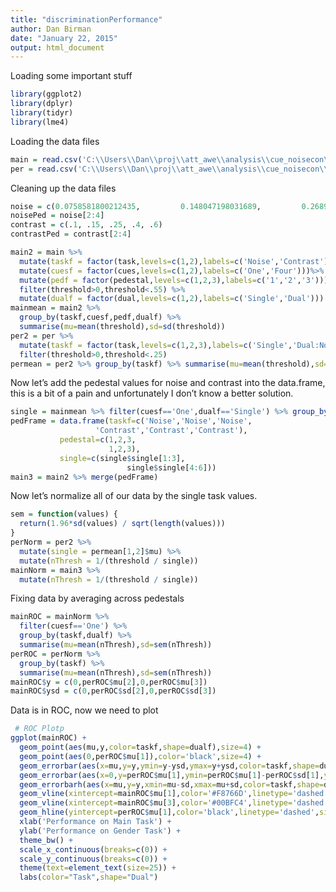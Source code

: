 ```yaml
---
title: "discriminationPerformance"
author: Dan Birman
date: "January 22, 2015"
output: html_document
---
```


Loading some important stuff

```r
library(ggplot2)
library(dplyr)
library(tidyr)
library(lme4)
```

Loading the data files

```r
main = read.csv('C:\\Users\\Dan\\proj\\att_awe\\analysis\\cue_noisecon\\s300\\csv\\mainThresholds.csv')
per = read.csv('C:\\Users\\Dan\\proj\\att_awe\\analysis\\cue_noisecon\\s300\\csv\\perThresholds.csv')
```

Cleaning up the data files

```r
noise = c(0.0758581800212435,         0.148047198031689,         0.268941421369995,         0.437823499114202,         0.622459331201855)
noisePed = noise[2:4]
contrast = c(.1, .15, .25, .4, .6)
contrastPed = contrast[2:4]
```

```r
main2 = main %>%
  mutate(taskf = factor(task,levels=c(1,2),labels=c('Noise','Contrast'))) %>% 
  mutate(cuesf = factor(cues,levels=c(1,2),labels=c('One','Four')))%>%
  mutate(pedf = factor(pedestal,levels=c(1,2,3),labels=c('1','2','3'))) %>%
  filter(threshold>0,threshold<.55) %>%
  mutate(dualf = factor(dual,levels=c(1,2),labels=c('Single','Dual')))
mainmean = main2 %>%
  group_by(taskf,cuesf,pedf,dualf) %>%
  summarise(mu=mean(threshold),sd=sd(threshold))
per2 = per %>% 
  mutate(taskf = factor(task,levels=c(1,2,3),labels=c('Single','Dual:Noise','Dual:Contrast'))) %>%
  filter(threshold>0,threshold<.25)
permean = per2 %>% group_by(taskf) %>% summarise(mu=mean(threshold),sd=sd(threshold))
```

Now let's add the pedestal values for noise and contrast into the data.frame, this is a bit of a pain and unfortunately I don't know a better solution.
```r
single = mainmean %>% filter(cuesf=='One',dualf=='Single') %>% group_by(taskf,pedf) %>% summarise(single = mean(mu))
pedFrame = data.frame(taskf=c('Noise','Noise','Noise',
                   'Contrast','Contrast','Contrast'),
           pedestal=c(1,2,3,
                      1,2,3),
           single=c(single$single[1:3],
                          single$single[4:6]))
main3 = main2 %>% merge(pedFrame)
```

Now let's normalize all of our data by the single task values.

```r
sem = function(values) {
  return(1.96*sd(values) / sqrt(length(values)))
}
perNorm = per2 %>%
  mutate(single = permean[1,2]$mu) %>%
  mutate(nThresh = 1/(threshold / single))
mainNorm = main3 %>%
  mutate(nThresh = 1/(threshold / single))
```

Fixing data by averaging across pedestals
```r
mainROC = mainNorm %>%
  filter(cuesf=='One') %>%
  group_by(taskf,dualf) %>%
  summarise(mu=mean(nThresh),sd=sem(nThresh))
perROC = perNorm %>%
  group_by(taskf) %>%
  summarise(mu=mean(nThresh),sd=sem(nThresh))
mainROC$y = c(0,perROC$mu[2],0,perROC$mu[3])
mainROC$ysd = c(0,perROC$sd[2],0,perROC$sd[3])
```

Data is in ROC, now we need to plot
```r
 # ROC Plotp
ggplot(mainROC) +
  geom_point(aes(mu,y,color=taskf,shape=dualf),size=4) +
  geom_point(aes(0,perROC$mu[1]),color='black',size=4) +
  geom_errorbar(aes(x=mu,y=y,ymin=y-ysd,ymax=y+ysd,color=taskf,shape=dualf),width=.05) +
  geom_errorbar(aes(x=0,y=perROC$mu[1],ymin=perROC$mu[1]-perROC$sd[1],ymax=perROC$mu[1]+perROC$sd[1]),width=.1) +
  geom_errorbarh(aes(x=mu,y=y,xmin=mu-sd,xmax=mu+sd,color=taskf,shape=dualf),width=.05) +
  geom_vline(xintercept=mainROC$mu[1],color='#F8766D',linetype='dashed',size=1) +
  geom_vline(xintercept=mainROC$mu[3],color='#00BFC4',linetype='dashed',size=1) +
  geom_hline(yintercept=perROC$mu[1],color='black',linetype='dashed',size=1) +
  xlab('Performance on Main Task') +
  ylab('Performance on Gender Task') +
  theme_bw() +
  scale_x_continuous(breaks=c(0)) +
  scale_y_continuous(breaks=c(0)) +
  theme(text=element_text(size=25)) +
  labs(color="Task",shape="Dual")
```

